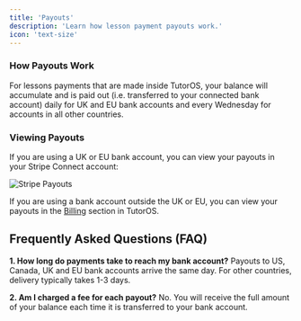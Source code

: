 ```yaml
---
title: 'Payouts'
description: 'Learn how lesson payment payouts work.'
icon: 'text-size'
---
```


### How Payouts Work

For lessons payments that are made inside TutorOS, your balance will accumulate and is paid out (i.e. transferred to your connected bank account) daily for UK and EU bank accounts and every Wednesday for accounts in all other countries.

### Viewing Payouts

If you are using a UK or EU bank account, you can view your payouts in your Stripe Connect account:

![Stripe Payouts](/images/stripe-payouts.png)

If you are using a bank account outside the UK or EU, you can view your payouts in the [Billing](https://platform.tutoros.app/billing) section in TutorOS.

## Frequently Asked Questions (FAQ)

**1. How long do payments take to reach my bank account?**
Payouts to US, Canada, UK and EU bank accounts arrive the same day. For other countries, delivery typically takes 1-3 days.

**2. Am I charged a fee for each payout?**
No. You will receive the full amount of your balance each time it is transferred to your bank account.
